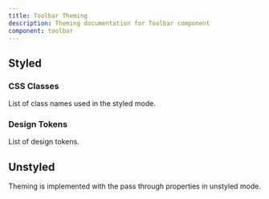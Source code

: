 ```yaml
---
title: Toolbar Theming
description: Theming documentation for Toolbar component
component: toolbar
---
```


## Styled

### CSS Classes

List of class names used in the styled mode.

<DocTable name="Toolbar" category="style" />

### Design Tokens

List of design tokens.

<DocTable name="Toolbar" category="token" />

## Unstyled

Theming is implemented with the pass through properties in unstyled mode.
